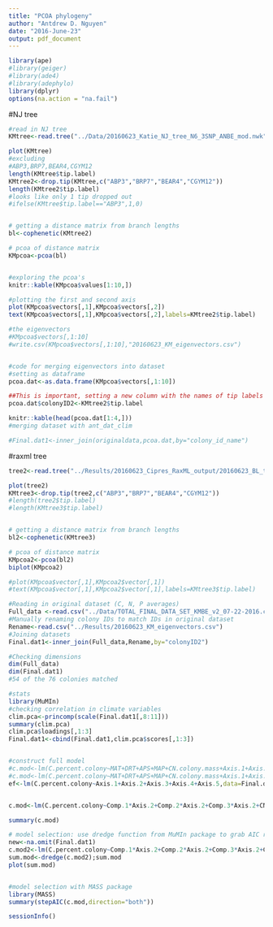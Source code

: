 ```yaml
---
title: "PCOA phylogeny"
author: "Antdrew D. Nguyen"
date: "2016-June-23"
output: pdf_document
---
```

```r
library(ape)
#library(geiger)
#library(ade4)
#library(adephylo)
library(dplyr)
options(na.action = "na.fail")
```

#NJ tree
```r

#read in NJ tree
KMtree<-read.tree("../Data/20160623_Katie_NJ_tree_N6_3SNP_ANBE_mod.nwk")

plot(KMtree)
#excluding
#ABP3,BRP7,BEAR4,CGYM12
length(KMtree$tip.label)
KMtree2<-drop.tip(KMtree,c("ABP3","BRP7","BEAR4","CGYM12"))
length(KMtree2$tip.label)
#looks like only 1 tip dropped out
#ifelse(KMtree$tip.label=="ABP3",1,0)


# getting a distance matrix from branch lengths
bl<-cophenetic(KMtree2)

# pcoa of distance matrix
KMpcoa<-pcoa(bl)


#exploring the pcoa's
knitr::kable(KMpcoa$values[1:10,])

#plotting the first and second axis
plot(KMpcoa$vectors[,1],KMpcoa$vectors[,2])
text(KMpcoa$vectors[,1],KMpcoa$vectors[,2],labels=KMtree2$tip.label)

#the eigenvectors
#KMpcoa$vectors[,1:10]
#write.csv(KMpcoa$vectors[,1:10],"20160623_KM_eigenvectors.csv")


#code for merging eigenvectors into dataset
#setting as dataframe
pcoa.dat<-as.data.frame(KMpcoa$vectors[,1:10])

##This is important, setting a new column with the names of tip labels
pcoa.dat$colonyID2<-KMtree2$tip.label

knitr::kable(head(pcoa.dat[1:4,]))
#merging dataset with ant_dat_clim

#Final.dat1<-inner_join(originaldata,pcoa.dat,by="colony_id_name")

```

#raxml tree
```r
tree2<-read.tree("../Results/20160623_Cipres_RaxML_output/20160623_BL_tree_parsed.newick")

plot(tree2)
KMtree3<-drop.tip(tree2,c("ABP3","BRP7","BEAR4","CGYM12"))
#length(tree2$tip.label)
#length(KMtree3$tip.label)


# getting a distance matrix from branch lengths
bl2<-cophenetic(KMtree3)

# pcoa of distance matrix
KMpcoa2<-pcoa(bl2)
biplot(KMpcoa2)

#plot(KMpcoa$vector[,1],KMpcoa2$vector[,1])
#text(KMpcoa$vector[,1],KMpcoa2$vector[,1],labels=KMtree3$tip.label)
```

```r
#Reading in original dataset (C, N, P averages)
Full_data <-read.csv("../Data/TOTAL_FINAL_DATA_SET_KMBE_v2_07-22-2016.csv")
#Manually renaming colony IDs to match IDs in original dataset
Rename<-read.csv("../Results/20160623_KM_eigenvectors.csv")
#Joining datasets
Final.dat1<-inner_join(Full_data,Rename,by="colonyID2")

#Checking dimensions
dim(Full_data)
dim(Final.dat1)
#54 of the 76 colonies matched


```

```r
#stats
library(MuMIn)
#checking correlation in climate variables
clim.pca<-princomp(scale(Final.dat1[,8:11]))
summary(clim.pca)
clim.pca$loadings[,1:3]
Final.dat1<-cbind(Final.dat1,clim.pca$scores[,1:3])


#construct full model
#c.mod<-lm(C.percent.colony~MAT+DRT+APS+MAP+CN.colony.mass+Axis.1+Axis.2+Axis.3+Axis.4+Axis.5+MAT*Axis.1+MAT*Axis.2+MAT*Axis.3+MAT*Axis.4+MAT*Axis.5+DRT*Axis.1+DRT*Axis.2+DRT*Axis.3+DRT*Axis.4+DRT*Axis.5+APS*Axis.1+APS*Axis.2+APS*Axis.3+APS*Axis.4+APS*Axis.5+MAP*Axis.1+MAP*Axis.2+MAP*Axis.3+MAP*Axis.4+MAP*Axis.5+CN.colony.mass*Axis.1+CN.colony.mass*Axis.2+CN.colony.mass*Axis.3+CN.colony.mass*Axis.4+CN.colony.mass*Axis.5, data=na.omit(Final.dat1))
#c.mod<-lm(C.percent.colony~MAT+DRT+APS+MAP+CN.colony.mass+Axis.1+Axis.2+Axis.3+Axis.1*DRT+Axis.1*APS+Axis.2*DRT+Axis.2*APS+Axis.3*DRT+Axis.3*APS, data=na.omit(Final.dat1))
ef<-lm(C.percent.colony~Axis.1+Axis.2+Axis.3+Axis.4+Axis.5,data=Final.dat1);summary(ef)


c.mod<-lm(C.percent.colony~Comp.1*Axis.2+Comp.2*Axis.2+Comp.3*Axis.2+CN.colony.mass,data=Final.dat1)

summary(c.mod)

# model selection: use dredge function from MuMIn package to grab AIC rankings of subset models
new<-na.omit(Final.dat1)
c.mod2<-lm(C.percent.colony~Comp.1*Axis.2+Comp.2*Axis.2+Comp.3*Axis.2+CN.colony.mass,data=new)
sum.mod<-dredge(c.mod2);sum.mod
plot(sum.mod)


#model selection with MASS package
library(MASS)
summary(stepAIC(c.mod,direction="both"))


```


```r
sessionInfo()
```


